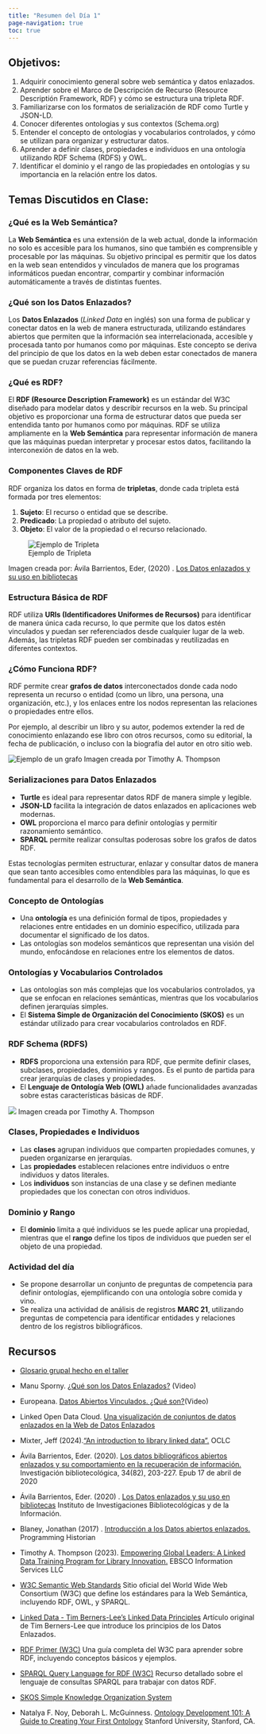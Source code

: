 ```yaml
---
title: "Resumen del Día 1"
page-navigation: true
toc: true
---
```


## Objetivos: 

1. Adquirir conocimiento general sobre web semántica y datos enlazados. 
2. Aprender sobre el Marco de Descripción de Recurso (Resource Descriptión Framework, RDF) y cómo se estructura una tripleta RDF.
3. Familiarizarse con los formatos de serialización de RDF como Turtle y JSON-LD.
4. Conocer diferentes ontologias y sus contextos (Schema.org)
5. Entender el concepto de ontologías y vocabularios controlados, y cómo se utilizan para organizar y estructurar datos.
6. Aprender a definir clases, propiedades e individuos en una ontología utilizando RDF Schema (RDFS) y OWL.
7. Identificar el dominio y el rango de las propiedades en ontologías y su importancia en la relación entre los datos.


## Temas Discutidos en Clase:

### ¿Qué es la Web Semántica?

La **Web Semántica** es una extensión de la web actual, donde la información no solo es accesible para los humanos, sino que también es comprensible y procesable por las máquinas. Su objetivo principal es permitir que los datos en la web sean entendidos y vinculados de manera que los programas informáticos puedan encontrar, compartir y combinar información automáticamente a través de distintas fuentes.

### ¿Qué son los Datos Enlazados?

Los **Datos Enlazados** (*Linked Data* en inglés) son una forma de publicar y conectar datos en la web de manera estructurada, utilizando estándares abiertos que permiten que la información sea interrelacionada, accesible y procesada tanto por humanos como por máquinas. Este concepto se deriva del principio de que los datos en la web deben estar conectados de manera que se puedan cruzar referencias fácilmente.

### ¿Qué es RDF?

El **RDF (Resource Description Framework)** es un estándar del W3C diseñado para modelar datos y describir recursos en la web. Su principal objetivo es proporcionar una forma de estructurar datos que pueda ser entendida tanto por humanos como por máquinas. RDF se utiliza ampliamente en la **Web Semántica** para representar información de manera que las máquinas puedan interpretar y procesar estos datos, facilitando la interconexión de datos en la web.

### Componentes Claves de RDF

RDF organiza los datos en forma de **tripletas**, donde cada tripleta está formada por tres elementos:

1. **Sujeto**: El recurso o entidad que se describe.
2. **Predicado**: La propiedad o atributo del sujeto.
3. **Objeto**: El valor de la propiedad o el recurso relacionado.

![Ejemplo de Tripleta](../01-day/fig/tripleta_rdf.png)

Imagen creada por: Ávila Barrientos, Eder, (2020) . [Los Datos enlazados y su uso en bibliotecas](https://ru.iibi.unam.mx/jspui/handle/IIBI_UNAM/56) 


### Estructura Básica de RDF

RDF utiliza **URIs (Identificadores Uniformes de Recursos)** para identificar de manera única cada recurso, lo que permite que los datos estén vinculados y puedan ser referenciados desde cualquier lugar de la web. Además, las tripletas RDF pueden ser combinadas y reutilizadas en diferentes contextos.


### ¿Cómo Funciona RDF?

RDF permite crear **grafos de datos** interconectados donde cada nodo representa un recurso o entidad (como un libro, una persona, una organización, etc.), y los enlaces entre los nodos representan las relaciones o propiedades entre ellos.

Por ejemplo, al describir un libro y su autor, podemos extender la red de conocimiento enlazando ese libro con otros recursos, como su editorial, la fecha de publicación, o incluso con la biografía del autor en otro sitio web.

![Ejemplo de un grafo](../01-day/fig/rdf2.svg)
Imagen creada por Timothy A. Thompson

### Serializaciones para Datos Enlazados

- **Turtle** es ideal para representar datos RDF de manera simple y legible.
- **JSON-LD** facilita la integración de datos enlazados en aplicaciones web modernas.
- **OWL** proporciona el marco para definir ontologías y permitir razonamiento semántico.
- **SPARQL** permite realizar consultas poderosas sobre los grafos de datos RDF.

Estas tecnologías permiten estructurar, enlazar y consultar datos de manera que sean tanto accesibles como entendibles para las máquinas, lo que es fundamental para el desarrollo de la **Web Semántica**.

### Concepto de Ontologías

- Una **ontología** es una definición formal de tipos, propiedades y relaciones entre entidades en un dominio específico, utilizada para documentar el significado de los datos.
- Las ontologías son modelos semánticos que representan una visión del mundo, enfocándose en relaciones entre los elementos de datos.

### Ontologías y Vocabularios Controlados

- Las ontologías son más complejas que los vocabularios controlados, ya que se enfocan en relaciones semánticas, mientras que los vocabularios definen jerarquías simples.
- El **Sistema Simple de Organización del Conocimiento (SKOS)** es un estándar utilizado para crear vocabularios controlados en RDF.

### RDF Schema (RDFS)

- **RDFS** proporciona una extensión para RDF, que permite definir clases, subclases, propiedades, dominios y rangos. Es el punto de partida para crear jerarquías de clases y propiedades.
- El **Lenguaje de Ontología Web (OWL)** añade funcionalidades avanzadas sobre estas características básicas de RDF.

![](../01-day/fig/rdfs.png)
Imagen creada por Timothy A. Thompson

### Clases, Propiedades e Individuos

- Las **clases** agrupan individuos que comparten propiedades comunes, y pueden organizarse en jerarquías.
- Las **propiedades** establecen relaciones entre individuos o entre individuos y datos literales.
- Los **individuos** son instancias de una clase y se definen mediante propiedades que los conectan con otros individuos.

### Dominio y Rango

- El **dominio** limita a qué individuos se les puede aplicar una propiedad, mientras que el **rango** define los tipos de individuos que pueden ser el objeto de una propiedad.

### Actividad del día

- Se propone desarrollar un conjunto de preguntas de competencia para definir ontologías, ejemplificando con una ontología sobre comida y vino.
- Se realiza una actividad de análisis de registros **MARC 21**, utilizando preguntas de competencia para identificar entidades y relaciones dentro de los registros bibliográficos.


## Recursos

- [Glosario grupal hecho en el taller](https://bit.ly/glosario_talleres)

- Manu Sporny. [¿Qué son los Datos Enlazados?](https://www.youtube.com/watch?v=4x_xzT5eF5Q) (Video)

- Europeana. [Datos Abiertos Vinculados. ¿Qué son?](https://www.youtube.com/watch?v=arC3VEW1wWQ)(Video)

- Linked Open Data Cloud. 
[Una visualización de conjuntos de datos enlazados en la Web de Datos Enlazados](https://lod-cloud.net/)

- Mixter, Jeff (2024).["An introduction to library linked data".](https://blog.oclc.org/next/intro-to-library-linked-data/?utm_source=SFMC&utm_medium=email&utm_content=nextblog-april-30-how-linked-data-can-help-libraries-make-impact-cataloging-metadata&utm_campaign=oclc-next-blog&utm_term=Cataloging%20and%20Metadata) OCLC

- Ávila Barrientos, Eder. (2020). [Los datos bibliográficos abiertos enlazados y su comportamiento en la recuperación de información.](https://www.scielo.org.mx/scielo.php?script=sci_arttext&pid=S0187-358X2020000100203) Investigación bibliotecológica, 34(82), 203-227. Epub 17 de abril de 2020 
  
- Ávila Barrientos, Eder. (2020) . [Los Datos enlazados y su uso en bibliotecas](https://ru.iibi.unam.mx/jspui/handle/IIBI_UNAM/56) Instituto de
Investigaciones Bibliotecológicas y de la Información. 

- Blaney, Jonathan (2017) . [Introducción a los Datos abiertos enlazados.](https://programminghistorian.org/es/lecciones/introduccion-datos-abiertos-enlazados) Programming Historian

- Timothy A. Thompson (2023). [Empowering Global Leaders: A Linked Data Training Program for Library Innovation.](https://github.com/timathom/EBSCO-Linked-Data-Training/blob/0d85bd73e82eb27189fa89a10e199c175d3248de/content/markdown/index.md) EBSCO Information Services LLC

- [W3C Semantic Web Standards](https://www.w3.org/standards/semanticweb/)
Sitio oficial del World Wide Web Consortium (W3C) que define los estándares para la Web Semántica, incluyendo RDF, OWL, y SPARQL.

- [Linked Data - Tim Berners-Lee’s Linked Data Principles](https://www.w3.org/DesignIssues/LinkedData.html)
Artículo original de Tim Berners-Lee que introduce los principios de los Datos Enlazados.

- [RDF Primer (W3C)](https://www.w3.org/TR/rdf11-primer/)
Una guía completa del W3C para aprender sobre RDF, incluyendo conceptos básicos y ejemplos.

- [SPARQL Query Language for RDF (W3C)](https://www.w3.org/TR/sparql11-query/)
Recurso detallado sobre el lenguaje de consultas SPARQL para trabajar con datos RDF.

- [SKOS Simple Knowledge Organization System](https://www.w3.org/2004/02/skos/)
  
- Natalya F. Noy, Deborah L. McGuinness. [Ontology Development 101: A Guide to Creating Your First Ontology](https://protege.stanford.edu/publications/ontology_development/ontology101.pdf) Stanford University, Stanford, CA.
